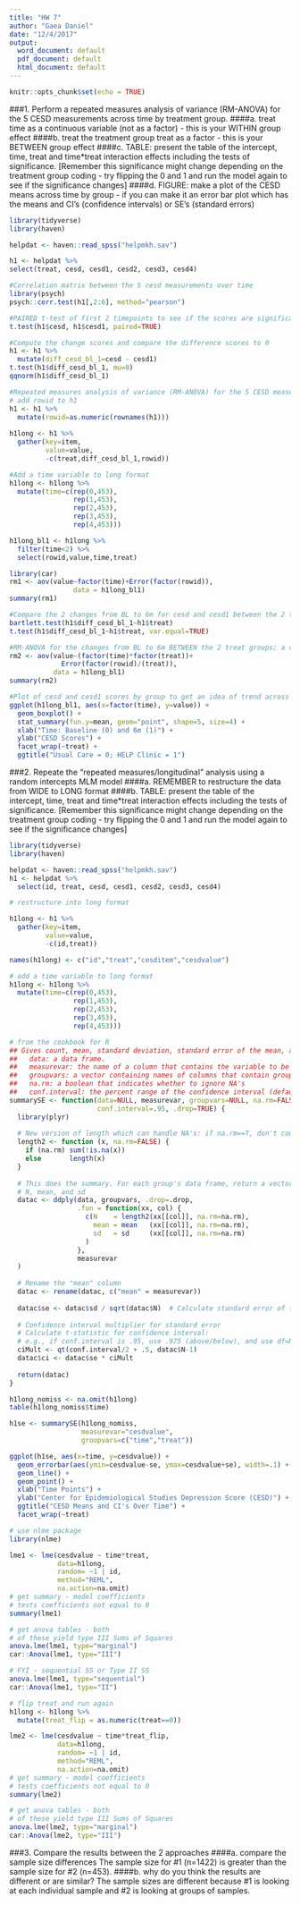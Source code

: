 ```yaml
---
title: "HW 7"
author: "Gaea Daniel"
date: "12/4/2017"
output:
  word_document: default
  pdf_document: default
  html_document: default
---
```


```r
knitr::opts_chunk$set(echo = TRUE)
```

###1. Perform a repeated measures analysis of variance (RM-ANOVA) for the 5 CESD measurements across time by treatment group.
####a. treat time as a continuous variable (not as a factor) - this is your WITHIN group effect
####b. treat the treatment group treat as a factor - this is your BETWEEN group effect
####c. TABLE: present the table of the intercept, time, treat and time*treat interaction effects including the tests of significance. [Remember this significance might change depending on the treatment group coding - try flipping the 0 and 1 and run the model again to see if the significance changes]
####d. FIGURE: make a plot of the CESD means across time by group - if you can make it an error bar plot which has the means and CI’s (confidence intervals) or SE’s (standard errors)

```r
library(tidyverse)
library(haven)

helpdat <- haven::read_spss("helpmkh.sav")

h1 <- helpdat %>%
select(treat, cesd, cesd1, cesd2, cesd3, cesd4)

#Correlation matrix between the 5 cesd measurements over time
library(psych)
psych::corr.test(h1[,2:6], method="pearson")

#PAIRED t-test of first 2 timepoints to see if the scores are significantly changing across time WITHIN individuals
t.test(h1$cesd, h1$cesd1, paired=TRUE)

#Compute the change scores and compare the difference scores to 0
h1 <- h1 %>%
  mutate(diff_cesd_bl_1=cesd - cesd1)
t.test(h1$diff_cesd_bl_1, mu=0)
qqnorm(h1$diff_cesd_bl_1)

#Repeated measures analysis of variance (RM-ANOVA) for the 5 CESD measurements across time by treatment group
# add rowid to h1
h1 <- h1 %>%
  mutate(rowid=as.numeric(rownames(h1)))
  
h1long <- h1 %>%
  gather(key=item,
         value=value,
         -c(treat,diff_cesd_bl_1,rowid))

#Add a time variable to long format
h1long <- h1long %>%
  mutate(time=c(rep(0,453),
                rep(1,453),
                rep(2,453),
                rep(3,453),
                rep(4,453)))

h1long_bl1 <- h1long %>%
  filter(time<2) %>%
  select(rowid,value,time,treat)

library(car)
rm1 <- aov(value~factor(time)+Error(factor(rowid)), 
                data = h1long_bl1)
summary(rm1)

#Compare the 2 changes from BL to 6m for cesd and cesd1 between the 2 treat groups
bartlett.test(h1$diff_cesd_bl_1~h1$treat)
t.test(h1$diff_cesd_bl_1~h1$treat, var.equal=TRUE)

#RM-ANOVA for the changes from BL to 6m BETWEEN the 2 treat groups; a comparison of the time*treat effect to the t-test above for the difference scores
rm2 <- aov(value~(factor(time)*factor(treat))+
             Error(factor(rowid)/(treat)), 
           data = h1long_bl1)
summary(rm2)

#Plot of cesd and cesd1 scores by group to get an idea of trend across time (plot is cross sectional, not paired)
ggplot(h1long_bl1, aes(x=factor(time), y=value)) + 
  geom_boxplot() +
  stat_summary(fun.y=mean, geom="point", shape=5, size=4) + 
  xlab("Time: Baseline (0) and 6m (1)") +
  ylab("CESD Scores") +
  facet_wrap(~treat) +
  ggtitle("Usual Care = 0; HELP Clinic = 1")

```
###2. Repeate the “repeated measures/longitudinal” analysis using a random intercepts MLM model
####a. REMEMBER to restructure the data from WIDE to LONG format
####b. TABLE: present the table of the intercept, time, treat and time*treat interaction effects including the tests of significance. [Remember this significance might change depending on the treatment group coding - try flipping the 0 and 1 and run the model again to see if the significance changes]

```r
library(tidyverse)
library(haven)

helpdat <- haven::read_spss("helpmkh.sav")
h1 <- helpdat %>%
  select(id, treat, cesd, cesd1, cesd2, cesd3, cesd4)

# restructure into long format

h1long <- h1 %>%
  gather(key=item,
         value=value,
         -c(id,treat))

names(h1long) <- c("id","treat","cesditem","cesdvalue")

# add a time variable to long format
h1long <- h1long %>%
  mutate(time=c(rep(0,453),
                rep(1,453),
                rep(2,453),
                rep(3,453),
                rep(4,453)))

# from the cookbook for R
## Gives count, mean, standard deviation, standard error of the mean, and confidence interval (default 95%).
##   data: a data frame.
##   measurevar: the name of a column that contains the variable to be summariezed
##   groupvars: a vector containing names of columns that contain grouping variables
##   na.rm: a boolean that indicates whether to ignore NA's
##   conf.interval: the percent range of the confidence interval (default is 95%)
summarySE <- function(data=NULL, measurevar, groupvars=NULL, na.rm=FALSE,
                      conf.interval=.95, .drop=TRUE) {
  library(plyr)
  
  # New version of length which can handle NA's: if na.rm==T, don't count them
  length2 <- function (x, na.rm=FALSE) {
    if (na.rm) sum(!is.na(x))
    else       length(x)
  }
  
  # This does the summary. For each group's data frame, return a vector with
  # N, mean, and sd
  datac <- ddply(data, groupvars, .drop=.drop,
                 .fun = function(xx, col) {
                   c(N    = length2(xx[[col]], na.rm=na.rm),
                     mean = mean   (xx[[col]], na.rm=na.rm),
                     sd   = sd     (xx[[col]], na.rm=na.rm)
                   )
                 },
                 measurevar
  )
  
  # Rename the "mean" column    
  datac <- rename(datac, c("mean" = measurevar))
  
  datac$se <- datac$sd / sqrt(datac$N)  # Calculate standard error of the mean
  
  # Confidence interval multiplier for standard error
  # Calculate t-statistic for confidence interval: 
  # e.g., if conf.interval is .95, use .975 (above/below), and use df=N-1
  ciMult <- qt(conf.interval/2 + .5, datac$N-1)
  datac$ci <- datac$se * ciMult
  
  return(datac)
}

h1long_nomiss <- na.omit(h1long)
table(h1long_nomiss$time)

h1se <- summarySE(h1long_nomiss, 
                  measurevar="cesdvalue", 
                  groupvars=c("time","treat"))

ggplot(h1se, aes(x=time, y=cesdvalue)) + 
  geom_errorbar(aes(ymin=cesdvalue-se, ymax=cesdvalue+se), width=.1) +
  geom_line() +
  geom_point() +
  xlab("Time Points") +
  ylab("Center for Epidemiological Studies Depression Score (CESD)") +
  ggtitle("CESD Means and CI's Over Time") +
  facet_wrap(~treat)

# use nlme package
library(nlme)

lme1 <- lme(cesdvalue ~ time*treat,
            data=h1long,
            random= ~1 | id,
            method="REML",
            na.action=na.omit)
# get summary - model coefficients
# tests coefficients not equal to 0
summary(lme1)

# get anova tables - both
# of these yield type III Sums of Squares
anova.lme(lme1, type="marginal")
car::Anova(lme1, type="III")

# FYI - sequential SS or Type II SS
anova.lme(lme1, type="sequential")
car::Anova(lme1, type="II")

# flip treat and run again
h1long <- h1long %>%
  mutate(treat_flip = as.numeric(treat==0))

lme2 <- lme(cesdvalue ~ time*treat_flip,
            data=h1long,
            random= ~1 | id,
            method="REML",
            na.action=na.omit)
# get summary - model coefficients
# tests coefficients not equal to 0
summary(lme2)

# get anova tables - both
# of these yield type III Sums of Squares
anova.lme(lme2, type="marginal")
car::Anova(lme2, type="III")
```
###3. Compare the results between the 2 approaches
####a. compare the sample size differences
The sample size for #1 (n=1422) is greater than the sample size for #2 (n=453).
####b. why do you think the results are different or are similar?
The sample sizes are different because #1 is looking at each individual sample and #2 is looking at groups of samples.

